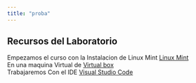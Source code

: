 ```yaml
---
title: "proba"
---
```


::: {.callout-note}
## Recursos del Laboratorio
Empezamos el curso con la Instalacion de Linux Mint [Linux Mint](https://www.linuxmint.com/download.php)<br>
En una maquina Virtual de [ Virtual box](https://www.virtualbox.org/wiki/)<br>
Trabajaremos Con el IDE [ Visual Studio Code](https://code.visualstudio.com/download)<br>
:::